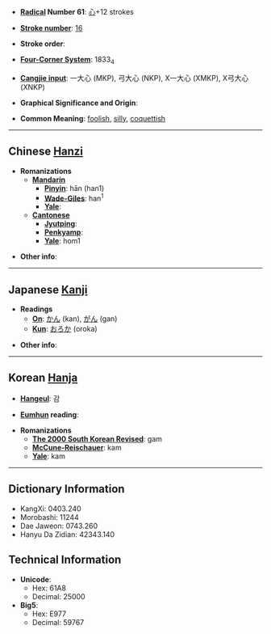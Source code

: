 * '''[[Wiktionary:Chinese radical index| Radical]] Number 61''': [[Wiktionary:Chinese radical index 心|心]]+12 strokes

* '''[[Wiktionary:Chinese total strokes index|Stroke number]]''': [[Wiktionary:Chinese total strokes index 16|16]]

* '''Stroke order''': 

* '''[[Wiktionary:Chinese four corner index|Four-Corner System]]''': 1833<sub>4</sub>

* '''[[Wiktionary:Chinese Cangjie index|Cangjie input]]''': 一大心 (MKP), 弓大心 (NKP), X一大心 (XMKP), X弓大心 (XNKP)

* '''Graphical Significance and Origin''': 

* '''Common Meaning''': [[foolish]], [[silly]], [[coquettish]]

----

== Chinese [[Hanzi]] ==

* '''Romanizations'''
** '''[[Mandarin]]'''
*** '''[[Pinyin]]''': hān (han1)
*** '''[[Wade-Giles]]''': han<sup>1</sup>
*** '''[[Yale]]''': 
** '''[[Cantonese]]'''
*** '''[[Jyutping]]''':
*** '''[[Penkyamp]]''': 
*** '''[[Yale]]''': hom1

* '''Other info''': 

----

== Japanese [[Kanji]] ==

* '''Readings'''
** '''[[On]]''': [[かん]] (kan), [[がん]] (gan)
** '''[[Kun]]''': [[おろか]] (oroka)

* '''Other info''':  

----

== Korean [[Hanja]] ==

* '''[[Hangeul]]''': 감

* '''[[Eumhun]] reading''': 

* '''Romanizations'''
** '''[[The 2000 South Korean Revised Romanization|The 2000 South Korean Revised]]''': gam
** '''[[McCune-Reischauer]]''': kam
** '''[[Yale]]''': kam

----

== Dictionary Information ==

* KangXi: 0403.240
* Morobashi: 11244
* Dae Jaweon: 0743.260
* Hanyu Da Zidian: 42343.140

== Technical Information ==

* '''Unicode''':
** Hex: 61A8
** Decimal: 25000
* '''Big5''':
** Hex: E977
** Decimal: 59767